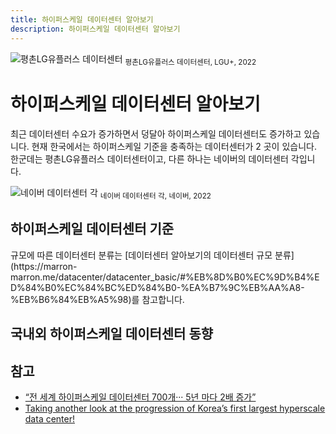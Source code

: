 ```yaml
---
title: 하이퍼스케일 데이터센터 알아보기
description: 하이퍼스케일 데이터센터 알아보기
---
```



![평촌LG유플러스 데이터센터](https://www.greened.kr/news/photo/202112/293479_316519_5618.jpg)
<sub>평촌LG유플러스 데이터센터, LGU+, 2022</sub>

# 하이퍼스케일 데이터센터 알아보기
최근 데이터센터 수요가 증가하면서 덩달아 하이퍼스케일 데이터센터도 증가하고 있습니다. 현재 한국에서는 하이퍼스케일 기준을 충족하는 데이터센터가 2 곳이 있습니다.
한군데는 평촌LG유플러스 데이터센터이고, 다른 하나는 네이버의 데이터센터 각입니다.

![네이버 데이터센터 각](https://www.navercorp.com/img/ko/mobile/value/img_datacenter.png)
<sub>네이버 데이터센터 각, 네이버, 2022</sub>

## 하이퍼스케일 데이터센터 기준

<Callout type="info" emoji="💡">
    규모에 따른 데이터센터 분류는
    [데이터센터 알아보기의 데이터센터 규모 분류](https://marron-marron.me/datacenter/datacenter_basic/#%EB%8D%B0%EC%9D%B4%ED%84%B0%EC%84%BC%ED%84%B0-%EA%B7%9C%EB%AA%A8-%EB%B6%84%EB%A5%98)를 참고합니다.
</Callout>

## 국내외 하이퍼스케일 데이터센터 동향

## 참고
* [“전 세계 하이퍼스케일 데이터센터 700개··· 5년 마다 2배 증가”](https://www.ciokorea.com/news/216099)
* [Taking another look at the progression of Korea’s first largest hyperscale data center!](https://navercloudplatform.medium.com/taking-another-look-at-the-progression-of-koreas-first-largest-hyperscale-data-center-30fbe2fbaed2)